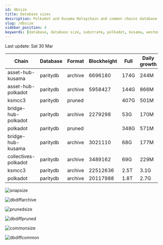 ```yaml
---
id: dbsize
title: Database sizes
description: Polkadot and Kusama Relaychain and common chains database sizes
slug: /dbsize
sidebar_position: 4
keywords: [database, database size, substrate, polkadot, kusama, westend]
---
```



Last update: Sat 30 Mar

| Chain    | Database   | Format | Blockheight | Full         | Daily growth |
| ------------------------| ----------- | -------- | ------- | ---------- | ----- | 
| asset-hub-kusama | paritydb | archive | 6696180 | 174G | 244M |
| asset-hub-polkadot | paritydb | archive | 5958427 | 144G | 866M |
| ksmcc3 | paritydb | pruned |  | 407G | 501M |
| bridge-hub-polkadot | paritydb | archive | 2279298 | 53G | 170M |
| polkadot | paritydb | pruned |  | 348G | 571M |
| bridge-hub-kusama | paritydb | archive | 3021110 | 68G | 177M |
| collectives-polkadot | paritydb | archive | 3489162 | 69G | 229M |
| ksmcc3 | paritydb | archive | 22512636 | 2.5T | 3.1G |
| polkadot | paritydb | archive | 20117988 | 1.8T | 2.7G |

![snapsize](/img/archivesize.png)

![dbdiffarchive](/img/dbdiffrelay.png)

![prunedsize](/img/prunedsize.png)

![dbdiffpruned](/img/dbdiffpruned.png)

![commonsize](/img/commonsize.png)

![dbdiffcommon](/img/dbdiffcommon.png)
